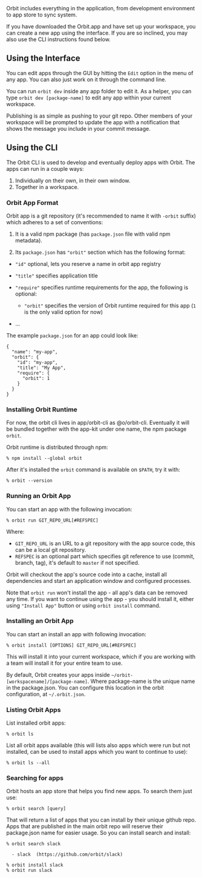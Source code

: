 <IntroText>
  Orbit includes everything in the application, from development environment to app store to sync
  system.
</IntroText>

If you have downloaded the Orbit.app and have set up your workspace, you can create a new app using
the interface. If you are so inclined, you may also use the CLI instructions found below.

## Using the Interface

You can edit apps through the GUI by hitting the `Edit` option in the menu of any app. You can also
just work on it through the command line.

You can run `orbit dev` inside any app folder to edit it. As a helper, you can type
`orbit dev [package-name]` to edit any app within your current workspace.

Publishing is as simple as pushing to your git repo. Other members of your workspace will be
prompted to update the app with a notification that shows the message you include in your commit
message.

## Using the CLI

The Orbit CLI is used to develop and eventually deploy apps with Orbit. The apps can run in a couple
ways:

1. Individually on their own, in their own window.
2. Together in a workspace.

### Orbit App Format

Orbit app is a git repository (it's recommended to name it with `-orbit` suffix) which adheres to a
set of conventions:

1. It is a valid npm package (has `package.json` file with valid npm metadata).

2. Its `package.json` has `"orbit"` section which has the following format:

- `"id"` optional, lets you reserve a name in orbit app registry

- `"title"` specifies application title

- `"require"` specifies runtime requirements for the app, the following is optional:

  - `"orbit"` specifies the version of Orbit runtime required for this app (`1` is the only valid
    option for now)

- …

The example `package.json` for an app could look like:

```
{
  "name": "my-app",
  "orbit": {
    "id": "my-app",
    "title": "My App",
    "require": {
      "orbit": 1
    }
  }
}
```

### Installing Orbit Runtime

For now, the orbit cli lives in app/orbit-cli as @o/orbit-cli. Eventually it will be bundled
together with the app-kit under one name, the npm package `orbit`.

Orbit runtime is distributed through npm:

    % npm install --global orbit

After it's installed the `orbit` command is available on `$PATH`, try it with:

    % orbit --version

### Running an Orbit App

You can start an app with the following invocation:

    % orbit run GIT_REPO_URL[#REFSPEC]

Where:

- `GIT_REPO_URL` is an URL to a git repository with the app source code, this can be a local git
  repository.
- `REFSPEC` is an optional part which specifies git reference to use (commit, branch, tag), it's
  default to `master` if not specified.

Orbit will checkout the app's source code into a cache, install all dependencies and start an
application window and configured processes.

Note that `orbit run` won't install the app - all app's data can be removed any time. If you want to
continue using the app - you should install it, either using `"Install App"` button or using
`orbit install` command.

### Installing an Orbit App

You can start an install an app with following invocation:

    % orbit install [OPTIONS] GIT_REPO_URL[#REFSPEC]

This will install it into your current workspace, which if you are working with a team will install
it for your entire team to use.

By default, Orbit creates your apps inside `~/orbit-[workspacename]/[package-name]`. Where
package-name is the unique name in the package.json. You can configure this location in the orbit
configuration, at `~/.orbit.json`.

### Listing Orbit Apps

List installed orbit apps:

    % orbit ls

List all orbit apps available (this will lists also apps which were run but not installed, can be
used to install apps which you want to continue to use):

    % orbit ls --all

### Searching for apps

Orbit hosts an app store that helps you find new apps. To search them just use:

    % orbit search [query]

That will return a list of apps that you can install by their unique github repo. Apps that are
published in the main orbit repo will reserve their package.json name for easier usage. So you can
install search and install:

```
% orbit search slack

  - slack  (https://github.com/orbit/slack)

% orbit install slack
% orbit run slack

```
